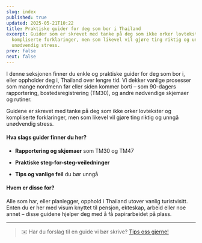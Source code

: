 ```yaml
---
slug: index
published: true
updated: 2025-05-21T10:22
title: Praktiske guider for deg som bor i Thailand
excerpt: Guider som er skrevet med tanke på deg som ikke orker lovtekster og
  kompliserte forklaringer, men som likevel vil gjøre ting riktig og unngå
  unødvendig stress.
prev: false
next: false
---
```

I denne seksjonen finner du enkle og praktiske guider for deg som bor i, eller oppholder deg i, Thailand over lengre tid. Vi dekker vanlige prosesser som mange nordmenn før eller siden kommer borti – som 90-dagers rapportering, bostedsregistrering (TM30), og andre nødvendige skjemaer og rutiner.

Guidene er skrevet med tanke på deg som ikke orker lovtekster og kompliserte forklaringer, men som likevel vil gjøre ting riktig og unngå unødvendig stress.

#### Hva slags guider finner du her?

*   **Rapportering og skjemaer** som TM30 og TM47
    
*   **Praktiske steg-for-steg-veiledninger**
    
*   **Tips og vanlige feil** du bør unngå
    

#### Hvem er disse for?

Alle som har, eller planlegger, opphold i Thailand utover vanlig turistvisitt. Enten du er her med visum knyttet til pensjon, ekteskap, arbeid eller noe annet – disse guidene hjelper deg med å få papirarbeidet på plass.

* * *

> ✉️ Har du forslag til en guide vi bør skrive? [Tips oss gjerne!](/kontakt/)